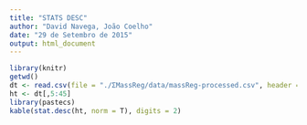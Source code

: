 ```yaml
---
title: "STATS DESC"
author: "David Navega, João Coelho"
date: "29 de Setembro de 2015"
output: html_document
---
```


```r
library(knitr)
getwd()
dt <- read.csv(file = "./ΣMassReg/data/massReg-processed.csv", header = T, sep = ",")
ht <- dt[,5:45]
library(pastecs)
kable(stat.desc(ht, norm = T), digits = 2)


```

